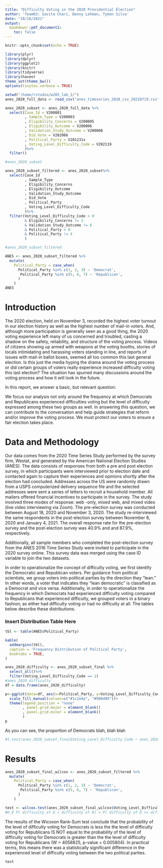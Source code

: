 ```yaml
---
title: "Difficulty Voting in the 2020 Presidential Election"
author: 'Team03: Savita Chari, Denny Lehman, Tymon Silva'
date: "10/16/2021"
output:
  bookdown::pdf_document2: 
    toc: false
---
```


```r
knitr::opts_chunk$set(echo = TRUE)
```
```r
library(plyr)
library(dplyr)
library(ggplot2) 
library(knitr)
library(tidyverse) 
library(haven)
theme_set(theme_bw())
options(tinytex.verbose = TRUE)
```

```r
setwd("/home/rstudio/w203_lab_1/")
anes_2020_full_data <- read_csv("anes_timeseries_2020_csv_20210719.csv")
```

```r
anes_2020_subset <- anes_2020_full_data %>%
  select(Case_Id = V200001
         , Sample_Type = V200003
         , Eligibility_Concerns = V200005
         , Eligibility_Outcome = V200006
         , Validation_Study_Outcome = V200008
         , Did_Vote = V202066
         , Political_Party = V201231x
         , Voting_Level_Difficulty_Code = V202119
         )%>%
  filter()

#anes_2020_subset
```

```r
anes_2020_subset_filtered <- anes_2020_subset%>%
  select(Case_Id
         , Sample_Type
         , Eligibility_Concerns
         , Eligibility_Outcome
         , Validation_Study_Outcome
         , Did_Vote
         , Political_Party
         , Voting_Level_Difficulty_Code
         )%>%
  filter(Voting_Level_Difficulty_Code > 0 
         & Eligibility_Concerns != 3
         & Validation_Study_Outcome != 6
         & Political_Party > 0
         & Political_Party != 4
         )

#anes_2020_subset_filtered
```

```r
ANES <- anes_2020_subset_filtered %>% 
  mutate(
    Political_Party = case_when(
      Political_Party %in% c(1, 2, 3) ~ 'Democrat', 
       Political_Party %in% c(5, 6, 7) ~ 'Republican',
      )
    )
ANES
```

# Introduction
The 2020 election, held on November 3, recorded the highest voter turnout in our election history as well as the highest number of mail-in voters.\footnote{https://www.newsweek.com/election-2020-voter-turnout-67-percent-highest-120-years-1544552, https://www.newsweek.com/highest-voter-turnouts-history-us-elections-1545235} And, although more participation is generally seen as a good thing, the 2020 voting experience left many of us concerned and troubled, casting a shadow on the safety, reliability, and structure of the voting process. Videos of citizens showing up armed with weapons at the voting booths, stories of locals intimidating and harassing voters standing in line, and reports of issues with mail-in ballot boxes, seemed all too common this last general election. Is this just the media hyping the drama around the voting process or did certain groups of voters really experience increased difficulty voting this last election? The situation has spurred many discussions around the voting process and how it will look in the future.

In this report, we answer a basic, but relevant question: 

\begin{quote}
  \textit{Did Democratic voters or Republican voters experience more difficulty voting in the 2020 election?}
\end{quote} 

We focus our analysis not only around the frequency at which Democrats and Republicans experienced difficulties voting but the level of difficulty expressed among these two groups as well. In answering this question, we can contribute to the conversation and help guide strategies that reform and/or improve the voting process. We must protect our voters to ensure a fair election takes place.

# Data and Methodology
Our data comes from the 2020 Time Series Study performed by the survey firm, Westat, and generated by the American National Election Studies (ANES). The data consists of responses from both a pre and post election survey, in which participants were interviewed prior to election date and contacted again to capture their experiences and opinions shortly after the election had concluded. Addresses across the US were randomly drawn from a USPS computerized delivery sequence file and the selected addresses were sent a series of letters to recruit a household member. All mailers offered financial incentives to participate in the survey. The study involved three modes of response: web -only, mixed web, and mixed video (live video interviewing via Zoom). The pre-election survey was conducted between August 18, 2020 and November 3, 2020. The study re-interviewed the same respondents  in the post-election survey between November 8, 2020 and January 4, 2021. The overall response rate for the pre-election survey and the post-election survey was 40.9% and and 87.9%, respectively.

Additionally, all sample members who completed the post-election survey from the ANES 2016 Time Series Study were invited to participate in the 2020 survey online. This survey data was merged using the case ID variable to join the two datasets.

In order to operationalize the concept of difficulty voting, we first identify the Democratic and Republican voters. Per guidance from political scientists\footnote{https://www.sciencedirect.com/journal/electoral-studies}, we group voters into political parties by the direction they "lean." In other words, a voter that indicates they "lean democratic" is classified as a Democrat and vice versa. Additionally, in order to operationalize the frequency in which Democrats had experienced difficulty voting compared to Republicans that experienced difficulty, we grouped voters in a binary fashion; as either had difficulty voting or had no difficulty at all. The tables below describe these distributions.

### Insert Distribution Table Here
```r
tbl <- table(ANES$Political_Party)

kable(
  addmargins(tbl),
  caption = 'Frequency Distribution of Political Party', 
  booktabs = TRUE, 
)
```

```r

anes_2020_difficulty <- anes_2020_subset_final %>%
  select_all()%>%
  filter(Voting_Level_Difficulty_Code == 1)
#anes_2020_difficulty  
df = data.frame(anes_2020_difficulty)

p<-ggplot(data=df, aes(x=Political_Party, y=Voting_Level_Difficulty_Code, fill=Political_Party))+   geom_bar(stat="identity")+
  scale_fill_manual(values=c("#1c2e4a", "#900d09"))+
  theme(legend.position = "none"
        , panel.grid.major = element_blank()
        , panel.grid.minor = element_blank()
        )
p

```

As you can see, the proportion of Democrats blah, blah blah



```r

#t.test(anes_2020_subset_final$Voting_Level_Difficulty_Code ~ anes_2020_subset_final$Political_Party)

```

# Results

```r
anes_2020_subset_final_wilcox <- anes_2020_subset_filtered %>% 
  mutate(
    Political_Party = case_when(
      Political_Party %in% c(1, 2, 3) ~ 'Democrat', 
       Political_Party %in% c(5, 6, 7) ~ 'Republican',
      )
    )
```

```r
test <- wilcox.test(anes_2020_subset_final_wilcox$Voting_Level_Difficulty_Code ~ anes_2020_subset_final_wilcox$Political_Party)
#H_0 P( difficulty of D < difficulty of R) = P( difficulty of D >= difficulty of R)

```

The results of the Wicoxon Rank-Sum test conclude that the probability of the level of difficulty voting for Democrats is less the the level of difficulty voting for Republicans IS NOT equal to the probability of the level of difficulty voting for Democrats is greater than the the level of difficulty voting for Republicans (W = 4058825, p-value = 0.005804). In practical terms, this means there was a statistically significant difference in the experienced level of difficulty voting between the two political parties. 

```r
test

```